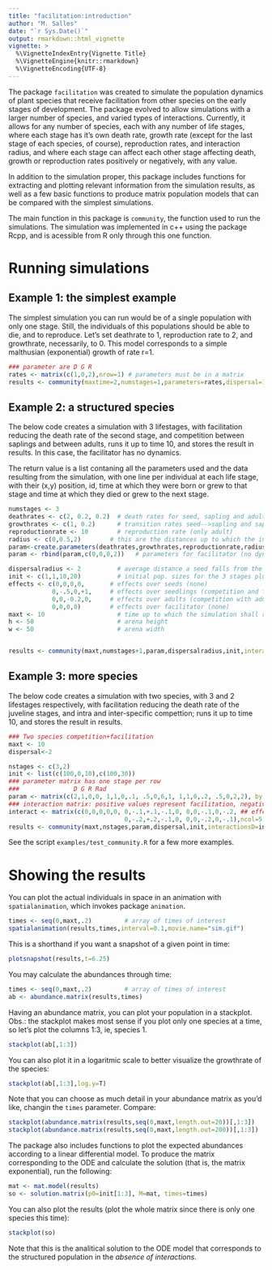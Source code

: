 ```yaml
---
title: "facilitation:introduction"
author: "M. Salles"
date: "`r Sys.Date()`"
output: rmarkdown::html_vignette
vignette: >
  %\VignetteIndexEntry{Vignette Title}
  %\VignetteEngine{knitr::rmarkdown}
  %\VignetteEncoding{UTF-8}
---
```


The package `facilitation` was created to simulate the population dynamics of plant species that
receive facilitation from other species on the early stages of development. The package evolved to allow simulations with a larger
number of species, and varied types of interactions. Currently, it allows for any number of species,
each with any number of life stages, where each stage has it's own death rate, growth rate (except
for the last stage of each species, of course), reproduction rates, and interaction radius,
and where each stage can affect each other stage affecting death, growth or reproduction
rates positively or negatively, with any value.

In addition to the simulation proper, this package includes functions for extracting and
plotting relevant information from the simulation results, as well as a few basic functions
to produce matrix population models that can be compared with the simplest simulations.

The main function in this package is `community`, the function used to run the simulations.
The simulation was implemented in c++ using the package Rcpp, and is acessible from R only through this one function. 

# Running simulations

## Example 1: the simplest example

The simplest simulation you can run would be of a single population with only one stage.
Still, the individuals of this populations should be able to die, and to reproduce. Let's set
deathrate to 1, reproduction rate to 2, and growthrate, necessarily, to 0. This model
corresponds to a simple malthusian (exponential) growth of rate r=1.

```r
### parameter are D G R
rates <- matrix(c(1,0,2),nrow=1) # parameters must be in a matrix
results <- community(maxtime=2,numstages=1,parameters=rates,dispersal=1,init=10)
```
## Example 2: a structured species

The below code creates a simulation with 3 lifestages, with facilitation reducing the death rate of the second stage, and competition between saplings and between adults, runs it up to time 10, and stores the result in results. In this case, the facilitator has no dynamics.

The return value is a list contaning all the parameters used and the data resulting from the simulation, with one line per individual at each life stage, with their (x,y) position, id, time at which they were born or grew to that stage and time at which they died or grew to the next stage.
```r
numstages <- 3
deathrates <- c(2, 0.2, 0.2)  # death rates for seed, sapling and adult
growthrates <- c(1, 0.2)      # transition rates seed-->sapling and sapling-->adult
reproductionrate <- 10        # reproduction rate (only adult)
radius <- c(0,0.5,2)        # this are the distances up to which the individuals can have effect on others, by stage
param<-create.parameters(deathrates,growthrates,reproductionrate,radius) #produce the parameter
param <- rbind(param,c(0,0,0,2))   # parameters for facilitator (no dynamics, radius 2)

dispersalradius <- 2	      # average distance a seed falls from the parent (distance is gaussian)
init <- c(1,1,10,20)          # initial pop. sizes for the 3 stages plus the facilitator species
effects <- c(0,0,0,0,       # effects over seeds (none)
            0,-.5,0,+1,     # effects over seedlings (competition and facilitation)
            0,0,-0.2,0,     # effects over adults (competition with adults)  
            0,0,0,0)        # effects over facilitator (none)
maxt <- 10                    # time up to which the simulation shall run
h <- 50                       # arena height
w <- 50                       # arena width


results <- community(maxt,numstages+1,param,dispersalradius,init,interactionsD=effects)
```
## Example 3: more species
The below code creates a simulation with two species, with 3 and 2 lifestages respectively, with facilitation reducing the death rate of the juveline stages, and intra and inter-specific compettion; runs it up to time 10, and stores the result in results.

```r
### Two species competition+facilitation
maxt <- 10
dispersal<-2

nstages <- c(3,2)
init <- list(c(100,0,10),c(100,30))
### parameter matrix has one stage per row
###               D G R Rad
param <- matrix(c(2,1,0,0, 1,1,0,.1, .5,0,6,1, 1,1,0,.2, .5,0,2,2), byrow=T, nrow=5) 
### interaction matrix: positive values represent facilitation, negative ones, competition
interact <- matrix(c(0,0,0,0,0, 0,-.1,+.1,-.1,0, 0,0,-.1,0,-.2, ## effects over species 1
                                0,-.2,+.2,-.1,0, 0,0,-.2,0,-.1),ncol=5) ## effects over species 2
results <- community(maxt,nstages,param,dispersal,init,interactionsD=interact)
```

See the script `examples/test_community.R` for a few more examples.

# Showing the results

You can plot the actual individuals in space in an animation with `spatialanimation`, which invokes
package `animation`.
```r
times <- seq(0,maxt,.2)         # array of times of interest
spatialanimation(results,times,interval=0.1,movie.name="sim.gif") 
```
This is a shorthand if you want a snapshot of a given point in time:
```r
plotsnapshot(results,t=6.25)
```

You may calculate the abundances through time:
```r
times <- seq(0,maxt,.2)         # array of times of interest
ab <- abundance.matrix(results,times)
```
Having an abundance matrix, you can plot your population in a stackplot. Obs.: the stackplot makes
most sense if you plot only one species at a time, so let's plot the columns 1:3, ie, species 1.
```r
stackplot(ab[,1:3])
```
You can also plot it in a logaritmic scale to better visualize the growthrate of the species:
```r
stackplot(ab[,1:3],log.y=T)
```

Note that you can choose as much detail in your abundance matrix as you'd like, changin the `times` parameter. Compare:
```r
stackplot(abundance.matrix(results,seq(0,maxt,length.out=20))[,1:3])
stackplot(abundance.matrix(results,seq(0,maxt,length.out=200))[,1:3])
```
The package also includes functions to plot the expected abundances according to a linear differential model. To produce the matrix corresponding to the ODE and calculate the solution (that is, the matrix exponential), run the following:
```r
mat <- mat.model(results)
so <- solution.matrix(p0=init[1:3], M=mat, times=times)
```
You can also plot the results (plot the whole matrix since there is only one species this time):
```r
stackplot(so)
```
Note that this is the analitical solution to the ODE model that corresponds to the structured population in the *absence of interactions*.

